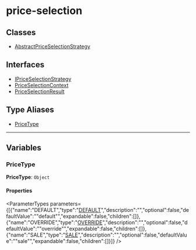 
# price-selection

## Classes

- [AbstractPriceSelectionStrategy](../price_selection/classes/price_selection.AbstractPriceSelectionStrategy.mdx)

## Interfaces

- [IPriceSelectionStrategy](../price_selection/interfaces/price_selection.IPriceSelectionStrategy.mdx)
- [PriceSelectionContext](../price_selection/interfaces/price_selection.PriceSelectionContext.mdx)
- [PriceSelectionResult](../price_selection/interfaces/price_selection.PriceSelectionResult.mdx)

## Type Aliases

- [PriceType](../price_selection/types/price_selection.PriceType.mdx)

___

## Variables

### PriceType

 **PriceType**: `Object`

#### Properties

<ParameterTypes parameters={[{"name":"DEFAULT","type":"[DEFAULT](medusa.mdx#default)","description":"","optional":false,"defaultValue":"\"default\"","expandable":false,"children":[]},{"name":"OVERRIDE","type":"[OVERRIDE](../medusa/enums/medusa.PriceListType.mdx#override)","description":"","optional":false,"defaultValue":"\"override\"","expandable":false,"children":[]},{"name":"SALE","type":"[SALE](../medusa/enums/medusa.PriceListType.mdx#sale)","description":"","optional":false,"defaultValue":"\"sale\"","expandable":false,"children":[]}]} />
